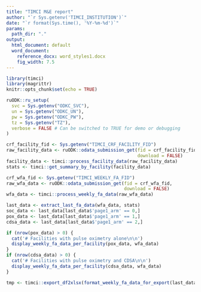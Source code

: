 ```yaml
---
title: "TIMCI M&E report"
author: "`r Sys.getenv('TIMCI_INSTITUTION')`"
date: "`r format(Sys.time(), '%Y-%m-%d')`"
params:
  path_dir: "."
output:
  html_document: default
  word_document:
    reference_docx: word_styles1.docx
    fig_width: 7.5
---
```


```r
library(timci)
library(magrittr)
knitr::opts_chunk$set(echo = TRUE)
```

```r
ruODK::ru_setup(
  svc = Sys.getenv("ODKC_SVC"),
  un = Sys.getenv("ODKC_UN"),
  pw = Sys.getenv("ODKC_PW"),
  tz = Sys.getenv("TZ"),
  verbose = FALSE # Can be switched to TRUE for demo or debugging
)
```

```r
crf_facility_fid <- Sys.getenv("TIMCI_CRF_FACILITY_FID")
raw_facility_data <- ruODK::odata_submission_get(fid = crf_facility_fid,
                                                 download = FALSE)
facility_data <- timci::process_facility_data(raw_facility_data)
stats <- timci::get_summary_by_facility(facility_data)
```

```r
crf_wfa_fid <- Sys.getenv("TIMCI_WEEKLY_FA_FID")
raw_wfa_data <- ruODK::odata_submission_get(fid = crf_wfa_fid,
                                            download = FALSE)
wfa_data <- timci::process_weekly_fa_data(raw_wfa_data)
```

```r
last_data <- extract_last_fa_data(wfa_data, stats)
soc_data <- last_data[last_data$'page1_arm' == 0,]
pox_data <- last_data[last_data$'page1_arm' == 1,]
cdsa_data <- last_data[last_data$'page1_arm' == 2,]
```

```r
if (nrow(pox_data) > 0) {
  cat('# Facilities with pulse oximetry alone\n\n')
  display_weekly_fa_data_per_facility(pox_data, wfa_data)
}
if (nrow(cdsa_data) > 0) {
  cat('# Facilities with pulse oximetry and CDSA\n\n')
  display_weekly_fa_data_per_facility(cdsa_data, wfa_data)
}
```

```r
tmp <- timci::export_df2xlsx(format_weekly_fa_data_for_export(last_data), params$path_dir, "path_data")
```
